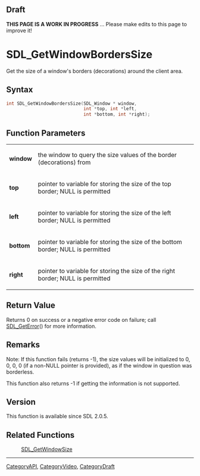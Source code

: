
== Draft ==

'''THIS PAGE IS A WORK IN PROGRESS''' ... Please make edits to this page to improve it!



<!-- #*^*^*^*^*See https://wiki.libsdl.org/SGFunctions for details on editing this page*^*^*^*^* -->
= SDL_GetWindowBordersSize =

Get the size of a window's borders (decorations) around the client area.

== Syntax ==

<syntaxhighlight lang='c'>
int SDL_GetWindowBordersSize(SDL_Window * window,
                             int *top, int *left,
                             int *bottom, int *right);
</syntaxhighlight>

== Function Parameters ==

{|
|'''window'''
|the window to query the size values of the border (decorations) from
|-
|'''top'''
|pointer to variable for storing the size of the top border; NULL is permitted
|-
|'''left'''
|pointer to variable for storing the size of the left border; NULL is permitted
|-
|'''bottom'''
|pointer to variable for storing the size of the bottom border; NULL is permitted
|-
|'''right'''
|pointer to variable for storing the size of the right border; NULL is permitted
|}

== Return Value ==

Returns 0 on success or a negative error code on failure; call
[[SDL_GetError]]() for more information.



== Remarks ==

Note: If this function fails (returns -1), the size values will be
initialized to 0, 0, 0, 0 (if a non-NULL pointer is provided), as if the
window in question was borderless.

This function also returns -1 if getting the information is not supported.

== Version ==

This function is available since SDL 2.0.5.



== Related Functions ==

:[[SDL_GetWindowSize]]

----
[[CategoryAPI]], [[CategoryVideo]], [[CategoryDraft]]
<!-- #See the Style Guide for instructions on editing the footer. -->


